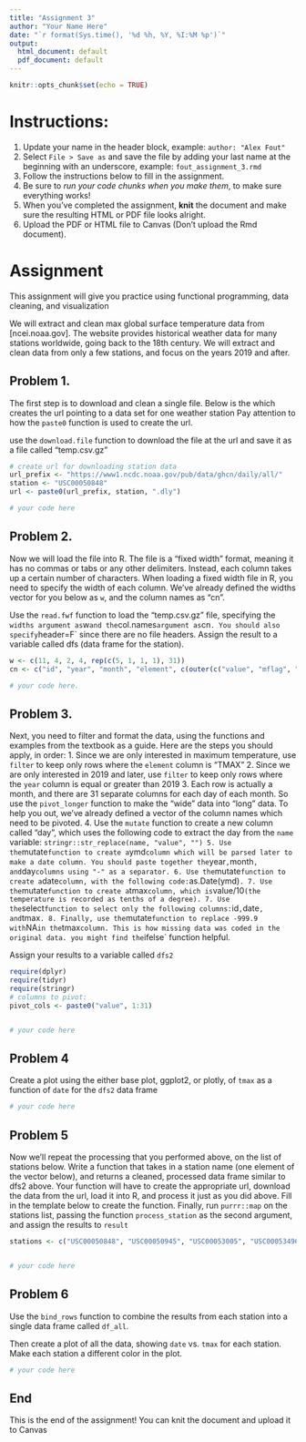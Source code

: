 ```yaml
---
title: "Assignment 3"
author: "Your Name Here"
date: "`r format(Sys.time(), '%d %h, %Y, %I:%M %p')`"
output:
  html_document: default
  pdf_document: default
---
```


```r
knitr::opts_chunk$set(echo = TRUE)
```

# Instructions:

1. Update your name in the header block, example: `author: "Alex Fout" `
1. Select `File > Save as` and save the file by adding your last name at the beginning with an underscore, example: `fout_assignment_3.rmd`
1. Follow the instructions below to fill in the assignment.
1. Be sure to _run your code chunks when you make them_, to make sure everything works!
1. When you've completed the assignment, __knit__ the document and make sure the resulting HTML or PDF file looks alright.
1. Upload the PDF or HTML file to Canvas (Don't upload the Rmd document).


# Assignment

This assignment will give you practice using functional programming, data cleaning, and visualization

We will extract and clean max global surface temperature data from [ncei.noaa.gov].
The website provides historical weather data for many stations worldwide, going back to the 18th century.
We will extract and clean data from only a few stations, and focus on the years 2019 and after.

## Problem 1. 

The first step is to download and clean a single file.
Below is the which creates the url pointing to a data set for one weather station
Pay attention to how the `paste0` function is used to create the url.

use the `download.file` function to download the file at the url and save it as a file called "temp.csv.gz"

```r
# create url for downloading station data
url_prefix <- "https://www1.ncdc.noaa.gov/pub/data/ghcn/daily/all/"
station <- "USC00050848"
url <- paste0(url_prefix, station, ".dly")

# your code here
```

## Problem 2.

Now we will load the file into R.
The file is a "fixed width" format, meaning it has no commas or tabs or any other delimiters. 
Instead, each column takes up a certain number of characters.
When loading a fixed width file in R, you need to specify the width of each column.
We've already defined the widths vector for you below as `w`, and the column names as "cn".

Use the `read.fwf` function to load the "temp.csv.gz" file, specifying the `widths argument as `w` and the `col.names` argument as `cn`.
You should also specify `header=F` since there are no file headers.
Assign the result to a variable called dfs (data frame for the station).


```r
w <- c(11, 4, 2, 4, rep(c(5, 1, 1, 1), 31))
cn <- c("id", "year", "month", "element", c(outer(c("value", "mflag", "qflag", "sflag"), 1:31, paste0)))

# your code here.
```

## Problem 3.

Next, you need to filter and format the data, using the functions and examples from the textbook as a guide.
Here are the steps you should apply, in order:
1. Since we are only interested in maximum temperature, use `filter` to keep only rows where the `element` column is "TMAX"
2. Since we are only interested in 2019 and later, use `filter` to keep only rows where the `year` column is equal or greater than 2019
3. Each row is actually a month, and there are 31 separate columns for each day of each month. So use the `pivot_longer` function to make the "wide" data into "long" data. To help you out, we've already defined a vector of the column names which need to be pivoted.
4. Use the `mutate` function to create a new column called "day", which uses the following code to extract the day from the `name` variable: `stringr::str_replace(name, "value", "")
5. Use the `mutate` function to create a `ymd` column which will be parsed later to make a date column. You should paste together the `year`, `month`, and `day` columns using "-" as a separator.
6. Use the `mutate` function to create a `date` column, with the following code: `as.Date(ymd)`.
7. Use the `mutate` function to create a `tmax` column, which is `value/10` (the temperature is recorded as tenths of a degree).
7. Use the `select` function to select only the following columns: `id`, `date`, and `tmax`.
8. Finally, use the `mutate` function to replace -999.9 with `NA` in the `tmax` column. This is how missing data was coded in the original data. you might find the `ifelse` function helpful.

Assign your results to a variable called `dfs2`

```r
require(dplyr)
require(tidyr)
require(stringr)
# columns to pivot:
pivot_cols <- paste0("value", 1:31)


# your code here
```

## Problem 4

Create a plot using the either base plot, ggplot2, or plotly, of `tmax` as a function of `date` for the `dfs2` data frame

```r
# your code here
```

## Problem 5

Now we'll repeat the processing that you performed above, on the list of stations below.
Write a function that takes in a station name (one element of the vector below), and returns a cleaned, processed data frame similar to dfs2 above.
Your function will have to create the appropriate url, download the data from the url, load it into R, and process it just as you did above.
Fill in the template below to create the function.
Finally, run `purrr::map` on the stations list, passing the function `process_station` as the second argument, and assign the results to `result`


```r
stations <- c("USC00050848", "USC00050945", "USC00053005", "USC00053496", "USC00053500", "USC00053553", "USC00054762", "USC00055116", "USC00058839", "USC00485435", "USW00023062", "USW00024018", "USW00024022")


# your code here
```

## Problem 6


Use the `bind_rows` function to combine the results from each station into a single data frame called `df_all`.

Then create a plot of all the data, showing `date` vs. `tmax` for each station. Make each station a different color in the plot.

```r
# your code here
```



## End

This is the end of the assignment!
You can knit the document and upload it to Canvas

